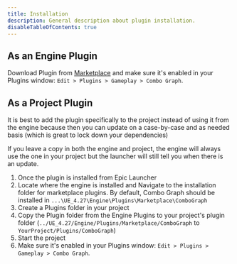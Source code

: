 ```yaml
---
title: Installation
description: General description about plugin installation.
disableTableOfContents: true
---
```


## As an Engine Plugin

Download Plugin from [Marketplace](https://www.unrealengine.com/marketplace/en-US/product/...) and make sure it's enabled in your Plugins window: `Edit > Plugins > Gameplay > Combo Graph`.

## As a Project Plugin

It is best to add the plugin specifically to the project instead of using it from the engine because then you can update on a case-by-case and as needed basis (which is great to lock down your dependencies)

If you leave a copy in both the engine and project, the engine will always use the one in your project but the launcher will still tell you when there is an update.

1. Once the plugin is installed from Epic Launcher
2. Locate where the engine is installed and Navigate to the installation folder for marketplace plugins. By default, Combo Graph should be installed in `...\UE_4.27\Engine\Plugins\Marketplace\ComboGraph`
2. Create a Plugins folder in your project
3. Copy the Plugin folder from the Engine Plugins to your project's plugin folder <span className="no-wrap">(`../UE_4.27/Engine/Plugins/Marketplace/ComboGraph` to `YourProject/Plugins/ComboGraph`)</span>
4. Start the project
5. Make sure it's enabled in your Plugins window: `Edit > Plugins > Gameplay > Combo Graph`.
